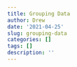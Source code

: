```yaml
---
title: Grouping Data
author: Drew
date: '2021-04-25'
slug: grouping-data
categories: []
tags: []
description: ''
---
```

